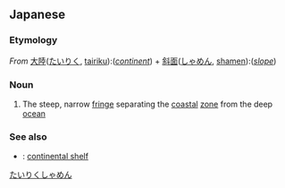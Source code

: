 ==Japanese==
{{ja-kanjitab|たい|りく|しゃ|めん|yomi=o}}

===Etymology===
''From'' [[大陸]]([[たいりく]], [[tairiku]]):(''[[continent]]'') + [[斜面]]([[しゃめん]], [[shamen]]):(''[[slope]]'')

===Noun===
{{ja-noun|たいりく-しゃめん}}

# {{lb|ja|geology}} The steep, narrow [[fringe]] separating the [[coastal]] [[zone]] from the deep [[ocean]]

===See also===
* {{ja-r|大陸棚|たいりくだな}}: [[continental shelf]]

[[Category:ja:Geology|たいりくしゃめん]]